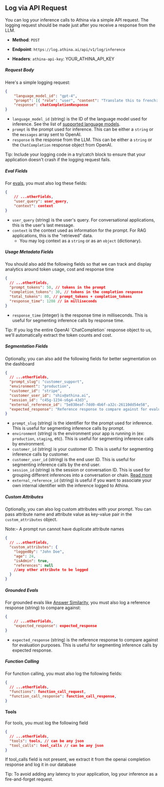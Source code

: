 
## Log via API Request

You can log your inference calls to Athina via a simple API request. The logging request should be made just after you receive a response from the LLM.

- **Method**: `POST`

- **Endpoint**: `https://log.athina.ai/api/v1/log/inference`

- **Headers**: `athina-api-key`: YOUR_ATHINA_API_KEY

##### Request Body

Here's a simple logging request:

```json
{
    "language_model_id": "gpt-4",
    "prompt": [{ "role": "user", "content": "Translate this to french: hello, world" }],
    "response": chatCompletionResponse
}
```

- `language_model_id` (string) is the ID of the language model used for inference. See the list of [supported language models](/logging/supported_models).
- `prompt` is the prompt used for inference. This can be either a `string` or the `messages` array sent to OpenAI.
- `response` is the response from the LLM. This can be either a `string` or the `ChatCompletion` response object from OpenAI.

<Callout>
  Tip: Include your logging code in a try/catch block to ensure that your
  application doesn't crash if the logging request fails.
</Callout>

##### Eval Fields

For [evals](/evals/preset_evals/rag_evals), you must also log these fields:

```json
{
    // ...otherFields,
    "user_query": user_query,
    "context": context
}
```

- `user_query` (string) is the user's query. For conversational applications, this is the user's last message.
- `context` is the context used as information for the prompt. For RAG applications, this is the "retrieved" data.
  - You may log context as a `string` or as an `object` (dictionary).

##### Usage Metadata Fields

You should also add the following fields so that we can track and display analytics around token usage, cost and response time

```json
{
  // ...otherFields,
  "prompt_tokens": 50, // tokens in the prompt
  "completion_tokens": 30, // tokens in the completion response
  "total_tokens": 80, // prompt_tokens + completion_tokens
  "response_time": 1208 // in milliseconds
}
```

- `response_time` (integer) is the response time in milliseconds. This is useful for segmenting inference calls by response time.

<Callout>
  Tip: If you log the entire OpenAI `ChatCompletion` response object to us,
  we'll automatically extract the token counts and cost.
</Callout>

##### Segmentation Fields

Optionally, you can also add the following fields for better segmentation on the dashboard

```json
{
  // ...otherFields,
  "prompt_slug": "customer_support",
  "environment": "production",
  "customer_id": "stripe",
  "customer_user_id": "shiv@athina.ai",
  "session_id": "c45g-1234-s6g4-43d3",
  "external_reference_id": "5e838eaf-7dd0-4b6f-a32c-26110dd54e58",
  "expected_response": "Reference response to compare against for evaluation purposes"
}
```

- `prompt_slug` (string) is the identifier for the prompt used for inference. This is useful for segmenting inference calls by prompt.
- `environment` (string) is the environment your app is running in (ex: `production`, `staging`, etc). This is useful for segmenting inference calls by environment.
- `customer_id` (string) is your customer ID. This is useful for segmenting inference calls by customer.
- `customer_user_id` (string) is the end user ID. This is useful for segmenting inference calls by the end user.
- `session_id` (string) is the session or conversation ID. This is used for grouping different inferences into a conversation or chain. [Read more](/logging/grouping_inferences)
- `external_reference_id` (string) is useful if you want to associate your own internal identifier with the inference logged to Athina.

##### Custom Attributes

Optionally, you can also log custom attributes with your prompt. You can pass attribute name and attribute value as key-value pair in the `custom_attributes` object.

Note:- A prompt run cannot have duplicate attribute names

```json
{
  // ...otherFields,
  "custom_attributes": {
    "loggedBy": "John Doe",
    "age": 24,
    "isAdmin": true,
    "references": null
    //any other attribute to be logged
  }
}
```

##### Grounded Evals

For grounded evals like [Answer Similarity](/evals/preset_evals/grounded_evals#answer_similarity), you must also log a reference response (string) to compare against:

```json
{
    // ...otherFields,
    "expected_response": expected_response
}
```

- `expected_response` (string) is the reference response to compare against for evaluation purposes. This is useful for segmenting inference calls by expected response.

##### Function Calling

For function calling, you must also log the following fields:

```json
{
  // ...otherFields,
  "functions": function_call_request,
  "function_call_response": function_call_response,
}
```

#### Tools

For tools, you must log the following field

```json
{
  // ...otherFields,
  "tools": tools, // can be any json
  "tool_calls": tool_calls // can be any json
}
```

If tool_calls field is not present, we extract it from the openai completion response and log it in our database

<Callout>
  Tip: To avoid adding any latency to your application, log your inference as a
  fire-and-forget request.
</Callout>
